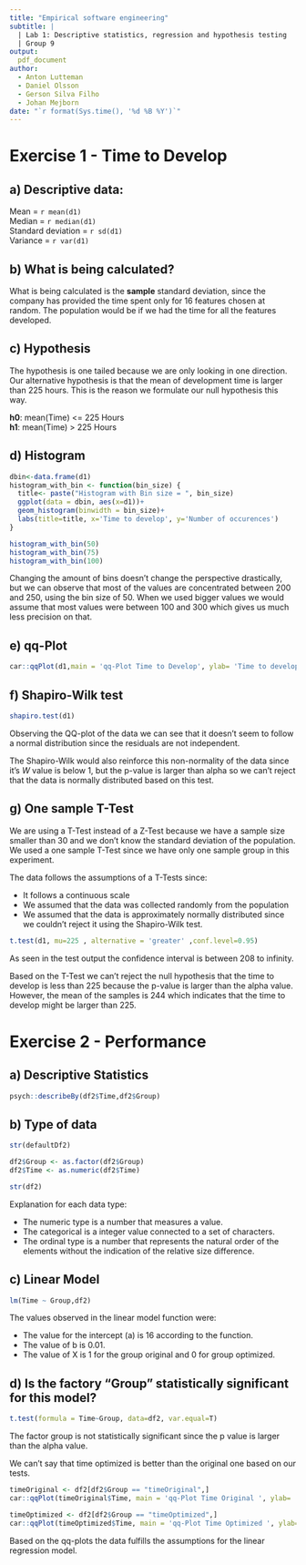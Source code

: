 ---
title: "Empirical software engineering"
subtitle: |
  | Lab 1: Descriptive statistics, regression and hypothesis testing
  | Group 9
output:
  pdf_document
author:
  - Anton Lutteman
  - Daniel Olsson
  - Gerson Silva Filho
  - Johan Mejborn
date: "`r format(Sys.time(), '%d %B %Y')`"
---

# Exercise 1 - Time to Develop

## a) Descriptive data:
Mean = `r mean(d1)` \
Median = `r median(d1)` \
Standard deviation = `r sd(d1)` \
Variance = `r var(d1)` \

## b) What is being calculated?
What is being calculated is the **sample** standard deviation, since the company has provided the time 
spent only for 16 features chosen at random. The population would be if we had the time 
for all the features developed.


## c) Hypothesis
The hypothesis is one tailed because we are only looking in one direction. Our alternative hypothesis is that the mean of development time is larger than 225 hours. This is the reason we formulate our null hypothesis this way.

**h0**: mean(Time) <= 225 Hours \
**h1**: mean(Time) > 225 Hours

## d) Histogram
```{r histplots, fig.show="hold", out.width="33%"}
dbin<-data.frame(d1)
histogram_with_bin <- function(bin_size) {
  title<- paste("Histogram with Bin size = ", bin_size)
  ggplot(data = dbin, aes(x=d1))+
  geom_histogram(binwidth = bin_size)+
  labs(title=title, x='Time to develop', y='Number of occurences')
}

histogram_with_bin(50)
histogram_with_bin(75)
histogram_with_bin(100)
```

Changing the amount of bins doesn't change the perspective drastically, but we can 
observe that most of the values are concentrated between 200 and 250, using the bin size of 50.
When we used bigger values we would assume that most values were between 100 and 300 which gives
us much less precision on that.


## e) qq-Plot

```{r qqPlot}
car::qqPlot(d1,main = 'qq-Plot Time to Develop', ylab= 'Time to develop')
```

## f) Shapiro-Wilk test

```{r shapiroTest}
shapiro.test(d1)
```
Observing the QQ-plot of the data we can see that it doesn't seem to follow a normal
distribution since the residuals are not independent. 

The Shapiro-Wilk would also reinforce this non-normality of the data since it's *W* 
value is below 1, but the p-value is larger than alpha so we can't reject that the data is normally distributed based on this test.

## g) One sample T-Test

We are using a T-Test instead of a Z-Test because we have a sample size smaller than 30
and we don't know the standard deviation of the population. We used a one sample T-Test since we have only one sample group in this experiment.

The data follows the assumptions of a T-Tests since:

* It follows a continuous scale
* We assumed that the data was collected randomly from the population
* We assumed that the data is approximately normally distributed since we couldn't reject it using the Shapiro-Wilk test.

```{r ttest}
t.test(d1, mu=225 , alternative = 'greater' ,conf.level=0.95)
```

As seen in the test output the confidence interval is between 208 to infinity.

Based on the T-Test we can't reject the null hypothesis that the time to develop is
less than 225 because the p-value is larger than the alpha value. However, the mean of the samples is 244 which indicates that the time to develop might be larger than 225. 


# Exercise 2 - Performance

## a) Descriptive Statistics
```{r desc_statistics}
psych::describeBy(df2$Time,df2$Group)
```


## b) Type of data
```{r type_of_data}
str(defaultDf2)

df2$Group <- as.factor(df2$Group)
df2$Time <- as.numeric(df2$Time)

str(df2)

```

Explanation for each data type:

* The numeric type is a number that measures a value.
* The categorical is a integer value connected to a set of characters.
* The ordinal type is a number that represents the natural order of the elements without the indication of the relative size difference.

## c) Linear Model
```{r linear_model}
lm(Time ~ Group,df2)
```

The values observed in the linear model function were:

* The value for the intercept (a) is 16 according to the function. 
* The value of b is 0.01.
* The value of X is 1 for the group original and 0 for group optimized.

## d) Is the factory "Group" statistically significant for this model?
```{r ttest_group}
t.test(formula = Time~Group, data=df2, var.equal=T)
```

The factor group is not statistically significant since the p value is larger than the alpha value.

We can't say that time optimized is better than the original one based on our tests.


```{r qqplot_2, fig.show="hold", out.width="50%", echo=FALSE}
timeOriginal <- df2[df2$Group == "timeOriginal",]
car::qqPlot(timeOriginal$Time, main = 'qq-Plot Time Original ', ylab= 'Time Original')

timeOptimized <- df2[df2$Group == "timeOptimized",]
car::qqPlot(timeOptimized$Time, main = 'qq-Plot Time Optimized ', ylab= 'Time Optimized')
```


Based on the qq-plots the data fulfills the assumptions for the linear regression model. 



